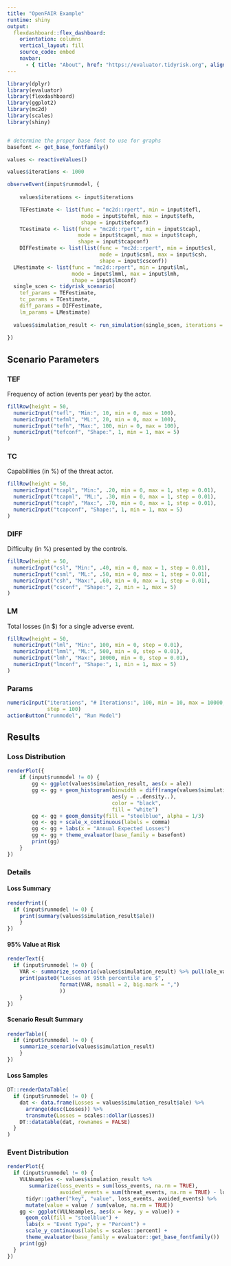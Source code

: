 ```yaml
---
title: "OpenFAIR Example"
runtime: shiny
output: 
  flexdashboard::flex_dashboard:
    orientation: columns
    vertical_layout: fill
    source_code: embed
    navbar:
      - { title: "About", href: "https://evaluator.tidyrisk.org", align: right }
---
```


```r
library(dplyr)
library(evaluator)
library(flexdashboard)
library(ggplot2)
library(mc2d)
library(scales)
library(shiny)
```

```r
```

```r
# determine the proper base font to use for graphs
basefont <- get_base_fontfamily()

values <- reactiveValues() 

values$iterations <- 1000

observeEvent(input$runmodel, {
	
	values$iterations <- input$iterations

	TEFestimate <- list(func = "mc2d::rpert", min = input$tefl, 
	                    mode = input$tefml, max = input$tefh,
	                    shape = input$tefconf)
	TCestimate <- list(func = "mc2d::rpert", min = input$tcapl, 
	                   mode = input$tcapml, max = input$tcaph,
	                   shape = input$tcapconf)
	DIFFestimate <- list(list(func = "mc2d::rpert", min = input$csl, 
	                          mode = input$csml, max = input$csh, 
	                          shape = input$csconf))
  LMestimate <- list(func = "mc2d::rpert", min = input$lml, 
                     mode = input$lmml, max = input$lmh, 
                     shape = input$lmconf)
  single_scen <- tidyrisk_scenario(
    tef_params = TEFestimate, 
    tc_params = TCestimate, 
    diff_params = DIFFestimate, 
    lm_params = LMestimate)
	
  values$simulation_result <- run_simulation(single_scen, iterations = values$iterations)
			
})
```

Scenario Parameters {.sidebar data-width=400}
-----------------------------------------------------------------------

### TEF

Frequency of action (events per year) by the actor.

```r
fillRow(height = 50,
  numericInput("tefl", "Min:", 10, min = 0, max = 100),
  numericInput("tefml", "ML:", 20, min = 0, max = 100),
  numericInput("tefh", "Max:", 100, min = 0, max = 100),
  numericInput("tefconf", "Shape:", 1, min = 1, max = 5)
)
```

### TC

Capabilities (in %) of the threat actor.

```r
fillRow(height = 50,
  numericInput("tcapl", "Min:", .20, min = 0, max = 1, step = 0.01),
  numericInput("tcapml", "ML:", .30, min = 0, max = 1, step = 0.01),
  numericInput("tcaph", "Max:", .70, min = 0, max = 1, step = 0.01),
  numericInput("tcapconf", "Shape:", 1, min = 1, max = 5)
)
```

### DIFF

Difficulty (in %) presented by the controls.

```r
fillRow(height = 50,
  numericInput("csl", "Min:", .40, min = 0, max = 1, step = 0.01),
  numericInput("csml", "ML:", .50, min = 0, max = 1, step = 0.01),
  numericInput("csh", "Max:", .60, min = 0, max = 1, step = 0.01),
  numericInput("csconf", "Shape:", 2, min = 1, max = 5)
)
```

### LM

Total losses (in $) for a single adverse event.

```r
fillRow(height = 50,
  numericInput("lml", "Min:", 100, min = 0, step = 0.01),
  numericInput("lmml", "ML:", 500, min = 0, step = 0.01),
  numericInput("lmh", "Max:", 10000, min = 0, step = 0.01),
  numericInput("lmconf", "Shape:", 1, min = 1, max = 5)
)
```

### Params {.no-title}

```r
numericInput("iterations", "# Iterations:", 100, min = 10, max = 10000, 
             step = 100)
actionButton("runmodel", "Run Model")
```

Results {.tabset data-width=600}
----------------------------------------------------------------------

### Loss Distribution

```r
renderPlot({
	if (input$runmodel != 0) {
		gg <- ggplot(values$simulation_result, aes(x = ale))
		gg <- gg + geom_histogram(binwidth = diff(range(values$simulation_result$ale) / 50), 
		                          aes(y = ..density..), 
		                          color = "black", 
		                          fill = "white")
		gg <- gg + geom_density(fill = "steelblue", alpha = 1/3)
		gg <- gg + scale_x_continuous(labels = comma)
		gg <- gg + labs(x = "Annual Expected Losses")
		gg <- gg + theme_evaluator(base_family = basefont)
		print(gg)
	}
})
```

### Details

#### Loss Summary {.no-title} 

```r
renderPrint({
  if (input$runmodel != 0) {
  	print(summary(values$simulation_result$ale))
	}
})
```	

#### 95% Value at Risk {.no-title} 

```r
renderText({
  if (input$runmodel != 0) {
    VAR <- summarize_scenario(values$simulation_result) %>% pull(ale_var)
  	print(paste0("Losses at 95th percentile are $", 
  	             format(VAR, nsmall = 2, big.mark = ",")
  	             ))
	}
})
```

#### Scenario Result Summary {.no-title} 

```r
renderTable({
  if (input$runmodel != 0) {
  	summarize_scenario(values$simulation_result)
	}
})
```

#### Loss Samples {data-height=200}

```r
DT::renderDataTable(
  if (input$runmodel != 0) {
    dat <- data.frame(Losses = values$simulation_result$ale) %>% 
      arrange(desc(Losses)) %>% 
      transmute(Losses = scales::dollar(Losses))
    DT::datatable(dat, rownames = FALSE)
  }
)
```

### Event Distribution

```r
renderPlot({
  if (input$runmodel != 0) {
    VULNsamples <- values$simulation_result %>% 
       summarize(loss_events = sum(loss_events, na.rm = TRUE),
                 avoided_events = sum(threat_events, na.rm = TRUE) - loss_events) %>%  
      tidyr::gather("key", "value", loss_events, avoided_events) %>% 
      mutate(value = value / sum(value, na.rm = TRUE))
    gg <- ggplot(VULNsamples, aes(x = key, y = value)) + 
      geom_col(fill = "steelblue") +
      labs(x = "Event Type", y = "Percent") + 
      scale_y_continuous(labels = scales::percent) +
      theme_evaluator(base_family = evaluator::get_base_fontfamily())
    print(gg)
  }
})
```
